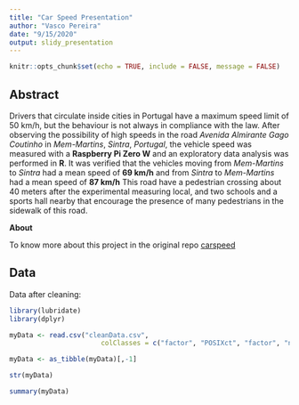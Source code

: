 ```yaml
---
title: "Car Speed Presentation"
author: "Vasco Pereira"
date: "9/15/2020"
output: slidy_presentation
---
```


```r
knitr::opts_chunk$set(echo = TRUE, include = FALSE, message = FALSE)
```

## Abstract

Drivers that circulate inside cities in Portugal have a maximum speed limit of 50 km/h, but the behaviour is not always in compliance with the law.
After observing the possibility of high speeds in the road *Avenida Almirante Gago Coutinho* in *Mem-Martins*, *Sintra*, *Portugal*, the vehicle speed was measured with a **Raspberry Pi Zero W** and an exploratory data analysis was performed in **R**.
It was verified that the vehicles moving from *Mem-Martins* to *Sintra* had a mean speed of **69 km/h** and from *Sintra* to *Mem-Martins* had a mean speed of **87 km/h**
This road have a pedestrian crossing about 40 meters after the experimental measuring local, and two schools and a sports hall nearby that encourage the presence of many pedestrians in the sidewalk of this road.

**About**

To know more about this project in the original repo [carspeed](https://github.com/VascoRibeiroPereira/carspeed.py)

## Data

Data after cleaning:

```r

library(lubridate)
library(dplyr)

myData <- read.csv("cleanData.csv", 
                       colClasses = c("factor", "POSIXct", "factor", "numeric"))

myData <- as_tibble(myData)[,-1]

```

```r

str(myData)

summary(myData)

```